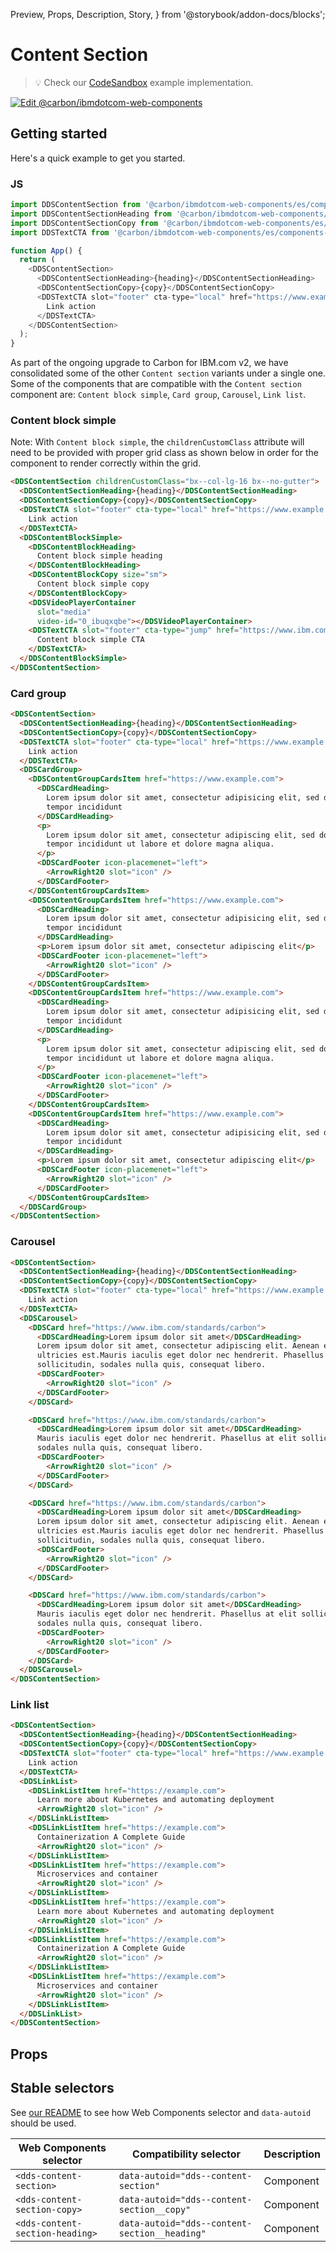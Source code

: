   Preview,
  Props,
  Description,
  Story,
} from '@storybook/addon-docs/blocks';

# Content Section

> 💡 Check our
> [CodeSandbox](https://githubbox.com/carbon-design-system/carbon-for-ibm-dotcom/tree/main/packages/web-components/examples/codesandbox/components-react/content-section)
> example implementation.

[![Edit @carbon/ibmdotcom-web-components](https://codesandbox.io/static/img/play-codesandbox.svg)](https://githubbox.com/carbon-design-system/carbon-for-ibm-dotcom/tree/main/packages/web-components/examples/codesandbox/components-react/content-section)

## Getting started

Here's a quick example to get you started.

### JS

```javascript
import DDSContentSection from '@carbon/ibmdotcom-web-components/es/components-react/content-section/content-section';
import DDSContentSectionHeading from '@carbon/ibmdotcom-web-components/es/components-react/content-section/content-section-heading';
import DDSContentSectionCopy from '@carbon/ibmdotcom-web-components/es/components-react/content-section/content-section-copy';
import DDSTextCTA from '@carbon/ibmdotcom-web-components/es/components-react/cta/text-cta';

function App() {
  return (
    <DDSContentSection>
      <DDSContentSectionHeading>{heading}</DDSContentSectionHeading>
      <DDSContentSectionCopy>{copy}</DDSContentSectionCopy>
      <DDSTextCTA slot="footer" cta-type="local" href="https://www.example.com">
        Link action
      </DDSTextCTA>
    </DDSContentSection>
  );
}
```

As part of the ongoing upgrade to Carbon for IBM.com v2, we have consolidated
some of the other `Content section` variants under a single one. Some of the
components that are compatible with the `Content section` component are:
`Content block simple`, `Card group`, `Carousel`, `Link list`.

### Content block simple

Note: With `Content block simple`, the `childrenCustomClass` attribute will need
to be provided with proper grid class as shown below in order for the component
to render correctly within the grid.

```html
<DDSContentSection childrenCustomClass="bx--col-lg-16 bx--no-gutter">
  <DDSContentSectionHeading>{heading}</DDSContentSectionHeading>
  <DDSContentSectionCopy>{copy}</DDSContentSectionCopy>
  <DDSTextCTA slot="footer" cta-type="local" href="https://www.example.com">
    Link action
  </DDSTextCTA>
  <DDSContentBlockSimple>
    <DDSContentBlockHeading>
      Content block simple heading
    </DDSContentBlockHeading>
    <DDSContentBlockCopy size="sm">
      Content block simple copy
    </DDSContentBlockCopy>
    <DDSVideoPlayerContainer
      slot="media"
      video-id="0_ibuqxqbe"></DDSVideoPlayerContainer>
    <DDSTextCTA slot="footer" cta-type="jump" href="https://www.ibm.com">
      Content block simple CTA
    </DDSTextCTA>
  </DDSContentBlockSimple>
</DDSContentSection>
```

### Card group

```html
<DDSContentSection>
  <DDSContentSectionHeading>{heading}</DDSContentSectionHeading>
  <DDSContentSectionCopy>{copy}</DDSContentSectionCopy>
  <DDSTextCTA slot="footer" cta-type="local" href="https://www.example.com">
    Link action
  </DDSTextCTA>
  <DDSCardGroup>
    <DDSContentGroupCardsItem href="https://www.example.com">
      <DDSCardHeading>
        Lorem ipsum dolor sit amet, consectetur adipisicing elit, sed do eiusmod
        tempor incididunt
      </DDSCardHeading>
      <p>
        Lorem ipsum dolor sit amet, consectetur adipiscing elit, sed do eiusmod
        tempor incididunt ut labore et dolore magna aliqua.
      </p>
      <DDSCardFooter icon-placemenet="left">
        <ArrowRight20 slot="icon" />
      </DDSCardFooter>
    </DDSContentGroupCardsItem>
    <DDSContentGroupCardsItem href="https://www.example.com">
      <DDSCardHeading>
        Lorem ipsum dolor sit amet, consectetur adipisicing elit, sed do eiusmod
        tempor incididunt
      </DDSCardHeading>
      <p>Lorem ipsum dolor sit amet, consectetur adipiscing elit</p>
      <DDSCardFooter icon-placemenet="left">
        <ArrowRight20 slot="icon" />
      </DDSCardFooter>
    </DDSContentGroupCardsItem>
    <DDSContentGroupCardsItem href="https://www.example.com">
      <DDSCardHeading>
        Lorem ipsum dolor sit amet, consectetur adipisicing elit, sed do eiusmod
        tempor incididunt
      </DDSCardHeading>
      <p>
        Lorem ipsum dolor sit amet, consectetur adipiscing elit, sed do eiusmod
        tempor incididunt ut labore et dolore magna aliqua.
      </p>
      <DDSCardFooter icon-placemenet="left">
        <ArrowRight20 slot="icon" />
      </DDSCardFooter>
    </DDSContentGroupCardsItem>
    <DDSContentGroupCardsItem href="https://www.example.com">
      <DDSCardHeading>
        Lorem ipsum dolor sit amet, consectetur adipisicing elit, sed do eiusmod
        tempor incididunt
      </DDSCardHeading>
      <p>Lorem ipsum dolor sit amet, consectetur adipiscing elit</p>
      <DDSCardFooter icon-placemenet="left">
        <ArrowRight20 slot="icon" />
      </DDSCardFooter>
    </DDSContentGroupCardsItem>
  </DDSCardGroup>
</DDSContentSection>
```

### Carousel

```html
<DDSContentSection>
  <DDSContentSectionHeading>{heading}</DDSContentSectionHeading>
  <DDSContentSectionCopy>{copy}</DDSContentSectionCopy>
  <DDSTextCTA slot="footer" cta-type="local" href="https://www.example.com">
    Link action
  </DDSTextCTA>
  <DDSCarousel>
    <DDSCard href="https://www.ibm.com/standards/carbon">
      <DDSCardHeading>Lorem ipsum dolor sit amet</DDSCardHeading>
      Lorem ipsum dolor sit amet, consectetur adipiscing elit. Aenean et
      ultricies est.Mauris iaculis eget dolor nec hendrerit. Phasellus at elit
      sollicitudin, sodales nulla quis, consequat libero.
      <DDSCardFooter>
        <ArrowRight20 slot="icon" />
      </DDSCardFooter>
    </DDSCard>

    <DDSCard href="https://www.ibm.com/standards/carbon">
      <DDSCardHeading>Lorem ipsum dolor sit amet</DDSCardHeading>
      Mauris iaculis eget dolor nec hendrerit. Phasellus at elit sollicitudin,
      sodales nulla quis, consequat libero.
      <DDSCardFooter>
        <ArrowRight20 slot="icon" />
      </DDSCardFooter>
    </DDSCard>

    <DDSCard href="https://www.ibm.com/standards/carbon">
      <DDSCardHeading>Lorem ipsum dolor sit amet</DDSCardHeading>
      Lorem ipsum dolor sit amet, consectetur adipiscing elit. Aenean et
      ultricies est.Mauris iaculis eget dolor nec hendrerit. Phasellus at elit
      sollicitudin, sodales nulla quis, consequat libero.
      <DDSCardFooter>
        <ArrowRight20 slot="icon" />
      </DDSCardFooter>
    </DDSCard>

    <DDSCard href="https://www.ibm.com/standards/carbon">
      <DDSCardHeading>Lorem ipsum dolor sit amet</DDSCardHeading>
      Mauris iaculis eget dolor nec hendrerit. Phasellus at elit sollicitudin,
      sodales nulla quis, consequat libero.
      <DDSCardFooter>
        <ArrowRight20 slot="icon" />
      </DDSCardFooter>
    </DDSCard>
  </DDSCarousel>
</DDSContentSection>
```

### Link list

```html
<DDSContentSection>
  <DDSContentSectionHeading>{heading}</DDSContentSectionHeading>
  <DDSContentSectionCopy>{copy}</DDSContentSectionCopy>
  <DDSTextCTA slot="footer" cta-type="local" href="https://www.example.com">
    Link action
  </DDSTextCTA>
  <DDSLinkList>
    <DDSLinkListItem href="https://example.com">
      Learn more about Kubernetes and automating deployment
      <ArrowRight20 slot="icon" />
    </DDSLinkListItem>
    <DDSLinkListItem href="https://example.com">
      Containerization A Complete Guide
      <ArrowRight20 slot="icon" />
    </DDSLinkListItem>
    <DDSLinkListItem href="https://example.com">
      Microservices and container
      <ArrowRight20 slot="icon" />
    </DDSLinkListItem>
    <DDSLinkListItem href="https://example.com">
      Learn more about Kubernetes and automating deployment
      <ArrowRight20 slot="icon" />
    </DDSLinkListItem>
    <DDSLinkListItem href="https://example.com">
      Containerization A Complete Guide
      <ArrowRight20 slot="icon" />
    </DDSLinkListItem>
    <DDSLinkListItem href="https://example.com">
      Microservices and container
      <ArrowRight20 slot="icon" />
    </DDSLinkListItem>
  </DDSLinkList>
</DDSContentSection>
```

## Props

<Props of={PropTypesRef} />

## Stable selectors

See
[our README](https://github.com/carbon-design-system/carbon-for-ibm-dotcom/tree/main/packages/web-components#stable-selectors-for-analytics-and-integratione2e-testing-in-web-components)
to see how Web Components selector and `data-autoid` should be used.

| Web Components selector         | Compatibility selector                        | Description |
| ------------------------------- | --------------------------------------------- | ----------- |
| `<dds-content-section>`         | `data-autoid="dds--content-section"`          | Component   |
| `<dds-content-section-copy>`    | `data-autoid="dds--content-section__copy"`    | Component   |
| `<dds-content-section-heading>` | `data-autoid="dds--content-section__heading"` | Component   |

<Description markdown={contributing} />
